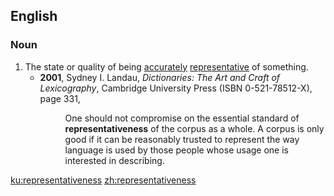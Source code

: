 ==English==

===Noun===
{{en-noun|-}}
#The state or quality of being [[accurately]] [[representative]] of something.
#*'''2001''', Sydney I. Landau, ''Dictionaries: The Art and Craft of Lexicography'', Cambridge University Press (ISBN 0-521-78512-X), page 331,
#*:One should not compromise on the essential standard of '''representativeness''' of the corpus as a whole. A corpus is only good if it can be reasonably trusted to represent the way language is used by those people whose usage one is interested in describing.

[[ku:representativeness]]
[[zh:representativeness]]